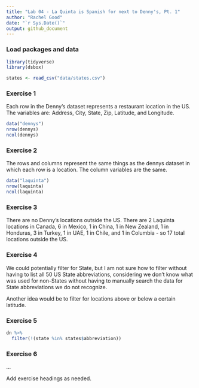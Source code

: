```yaml
---
title: "Lab 04 - La Quinta is Spanish for next to Denny's, Pt. 1"
author: "Rachel Good"
date: "`r Sys.Date()`"
output: github_document
---
```


### Load packages and data

```r
library(tidyverse) 
library(dsbox) 
```

```r
states <- read_csv("data/states.csv")
```

### Exercise 1
Each row in the Denny's dataset represents a restaurant location in the US. The variables are: Address, City, State, Zip, Latitude, and Longitude.

```r
data("dennys")
nrow(dennys)
ncol(dennys)
```

### Exercise 2
The rows and columns represent the same things as the dennys dataset in which each row is a location. The column variables are the same.

```r
data("laquinta")
nrow(laquinta)
ncol(laquinta)
```

### Exercise 3

There are no Denny's locations outside the US. There are 2 Laquinta locations in Canada, 6 in Mexico, 1 in China, 1 in New Zealand, 1 in Honduras, 3 in Turkey, 1 in UAE, 1 in Chile, and 1 in Columbia - so 17 total locations outside the US. 

### Exercise 4

We could potentially filter for State, but I am not sure how to filter without having to list all 50 US State abbreviations, considering we don't know what was used for non-States without having to manually search the data for State abbreviations we do not recognize.

Another idea would be to filter for locations above or below a certain latitude. 

### Exercise 5

```r
dn %>%
  filter(!(state %in% states$abbreviation))
```

### Exercise 6

...

 
Add exercise headings as needed.

